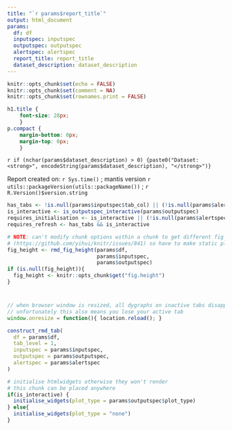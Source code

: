 ```yaml
---
title: "`r params$report_title`"
output: html_document
params:
  df: df
  inputspec: inputspec
  outputspec: outputspec
  alertspec: alertspec
  report_title: report_title
  dataset_description: dataset_description
---
```


```r
knitr::opts_chunk$set(echo = FALSE)
knitr::opts_chunk$set(comment = NA)
knitr::opts_chunk$set(rownames.print = FALSE)
```

```css
h1.title {
	font-size: 28px;
	}
p.compact {
	margin-bottom: 0px;
	margin-top: 0px;
	}
```

<p class="compact">
`r if (nchar(params$dataset_description) > 0) {paste0("Dataset: <strong>", encodeString(params$dataset_description), "</strong>")}`
</p>

<p class="compact">
Report created on: `r Sys.time()` ; mantis version `r utils::packageVersion(utils::packageName())` ; `r R.Version()$version.string`
</p>

```r
has_tabs <- !is.null(params$inputspec$tab_col) || (!is.null(params$alertspec) && !is.null(params$alertspec$show_tab_results))
is_interactive <- is_outputspec_interactive(params$outputspec)
requires_initialisation <- is_interactive || (!is.null(params$alertspec) && !is.null(params$alertspec$show_tab_results))
requires_refresh <- has_tabs && is_interactive

# NOTE: can't modify chunk options within a chunk to get different fig heights
# (https://github.com/yihui/knitr/issues/841) so have to make static plots consistent for all tabs
fig_height <- rmd_fig_height(params$df,
                             params$inputspec,
                             params$outputspec)
if (is.null(fig_height)){
  fig_height <- knitr::opts_chunk$get("fig.height")
}

```

#  {.tabset .tabset-pills}


```js
// when browser window is resized, all dygraphs on inactive tabs disappear. Reload page to redraw them all.
// unfortunately this also means you lose your active tab
window.onresize = function(){ location.reload(); }
```

```r
construct_rmd_tab(
  df = params$df,
  tab_level = 1,
  inputspec = params$inputspec,
  outputspec = params$outputspec,
  alertspec = params$alertspec
)

```

```r
# initialise htmlwidgets otherwise they won't render
# this chunk can be placed anywhere
if(is_interactive) {
  initialise_widgets(plot_type = params$outputspec$plot_type)
} else{
  initialise_widgets(plot_type = "none")
}
```
